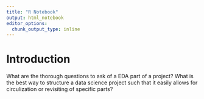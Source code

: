 ```yaml
---
title: "R Notebook"
output: html_notebook
editor_options: 
  chunk_output_type: inline
---
```


# Introduction

What are the thorough questions to ask of a EDA part of a project?
What is the best way to structure a data science project such that it easily allows for circulization or revisiting of specific parts?